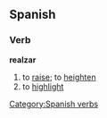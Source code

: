 == Spanish == 
=== Verb === 
'''realzar'''
# to [[raise]]; to [[heighten]]
# to [[highlight]]

{{template:Es:-ar(realzar)|real}}
[[Category:Spanish verbs]]